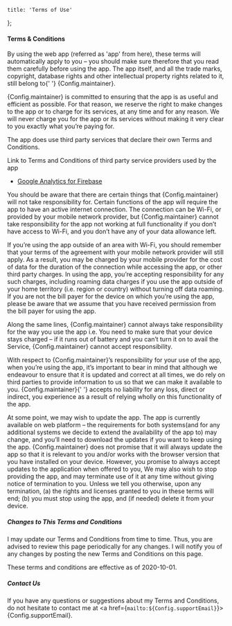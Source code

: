 
    title: 'Terms of Use'
};

#### Terms & Conditions

By using the web app (referred as &apos;app&apos; from here), these terms will
automatically apply to you – you should make sure therefore that you read them carefully
before using the app. The app itself, and all the trade marks, copyright, database
rights and other intellectual property rights related to it, still belong to{' '}
{Config.maintainer}.

{Config.maintainer} is committed to ensuring that the app is as useful and efficient as
possible. For that reason, we reserve the right to make changes to the app or to charge
for its services, at any time and for any reason. We will never charge you for the app
or its services without making it very clear to you exactly what you’re paying for.

The app does use third party services that declare their own Terms and Conditions.

Link to Terms and Conditions of third party service providers used by the app
 - <a href="https://firebase.google.com/terms/analytics" target="_blank" rel="noopener noreferrer">Google Analytics for Firebase</a>

You should be aware that there are certain things that {Config.maintainer} will not take
responsibility for. Certain functions of the app will require the app to have an active
internet connection. The connection can be Wi-Fi, or provided by your mobile network
provider, but {Config.maintainer}
cannot take responsibility for the app not working at full functionality if you don’t
have access to Wi-Fi, and you don’t have any of your data allowance left.

If you’re using the app outside of an area with Wi-Fi, you should remember that your
terms of the agreement with your mobile network provider will still apply. As a result,
you may be charged by your mobile provider for the cost of data for the duration of the
connection while accessing the app, or other third party charges. In using the app,
you’re accepting responsibility for any such charges, including roaming data charges if
you use the app outside of your home territory (i.e. region or country) without turning
off data roaming. If you are not the bill payer for the device on which you’re using the
app, please be aware that we assume that you have received permission from the bill
payer for using the app.

Along the same lines, {Config.maintainer} cannot always take responsibility for the way
you use the app i.e. You need to make sure that your device stays charged – if it runs
out of battery and you can’t turn it on to avail the Service, {Config.maintainer}
cannot accept responsibility.

With respect to {Config.maintainer}’s responsibility for your use of the app, when
you’re using the app, it’s important to bear in mind that although we endeavour to
ensure that it is updated and correct at all times, we do rely on third parties to
provide information to us so that we can make it available to you. {Config.maintainer}{' '}
accepts no liability for any loss, direct or indirect, you experience as a result of
relying wholly on this functionality of the app.

At some point, we may wish to update the app. The app is currently available on web
platform – the requirements for both systems(and for any additional systems we decide to
extend the availability of the app to) may change, and you’ll need to download the
updates if you want to keep using the app. {Config.maintainer} does not promise that it
will always update the app so that it is relevant to you and/or works with the browser
version that you have installed on your device. However, you promise to always accept
updates to the application when offered to you, We may also wish to stop providing the
app, and may terminate use of it at any time without giving notice of termination to
you. Unless we tell you otherwise, upon any termination, (a) the rights and licenses
granted to you in these terms will end; (b) you must stop using the app, and (if needed)
delete it from your device.

##### Changes to This Terms and Conditions

I may update our Terms and Conditions from time to time. Thus, you are advised to review
this page periodically for any changes. I will notify you of any changes by posting the
new Terms and Conditions on this page.

These terms and conditions are effective as of 2020-10-01.

##### Contact Us

If you have any questions or suggestions about my Terms and Conditions, do not hesitate
to contact me at <a href={`mailto:${Config.supportEmail}`}>{Config.supportEmail}</a>.
